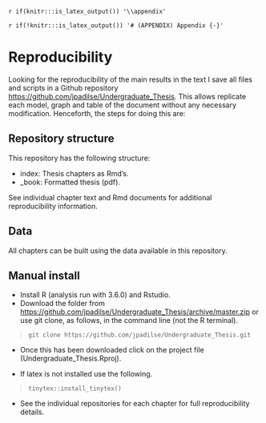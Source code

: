 `r if(knitr:::is_latex_output()) '\\appendix'`

`r if(!knitr:::is_latex_output()) '# (APPENDIX) Appendix {-}'` 

# Reproducibility {#reproducibility}

Looking for the reproducibility of the main results in the text I save all files and scripts in a Github repository <https://github.com/jpadilse/Undergraduate_Thesis>. This allows replicate each model, graph and table of the document without any necessary modification. Henceforth, the steps for doing this are:

## Repository structure

This repository has the following structure:

- index: Thesis chapters as Rmd's.
- _book: Formatted thesis (pdf).

See individual chapter text and Rmd documents for additional reproducibility information.

## Data

All chapters can be built using the data available in this repository. 

## Manual install

- Install R (analysis run with 3.6.0) and Rstudio.
- Download the folder from <https://github.com/jpadilse/Undergraduate_Thesis/archive/master.zip> or use git clone, as follows, in the command line (not the R terminal).

> `git clone https://github.com/jpadilse/Undergraduate_Thesis.git`

- Once this has been downloaded click on the project file (Undergraduate_Thesis.Rproj).

- If latex is not installed use the following.

> `tinytex::install_tinytex()`

- See the individual repositories for each chapter for full reproducibility details.
